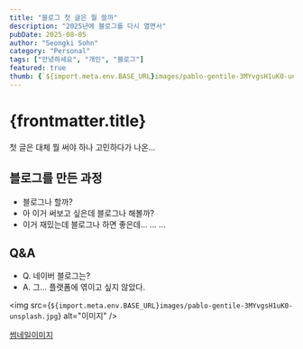 ```yaml
---
title: "블로그 첫 글은 뭘 쓸까"
description: "2025년에 블로그를 다시 열면서"
pubDate: 2025-08-05
author: "Seongki Sohn"
category: "Personal"
tags: ["안녕하세요", "개인", "블로그"]
featured: true
thumb: {`${import.meta.env.BASE_URL}images/pablo-gentile-3MYvgsH1uK0-unsplash.jpg`}
---
```



# {frontmatter.title}


첫 글은 대체 뭘 써야 하나 고민하다가 나온...

## 블로그를 만든 과정

- 블로그나 할까?
- 아 이거 써보고 싶은데 블로그나 해볼까?
- 이거 재밌는데 블로그나 하면 좋은데...
...
...

## Q&A
- Q. 네이버 블로그는?
- A. 그... 플랫폼에 엮이고 싶지 않았다.

<img src={`${import.meta.env.BASE_URL}images/pablo-gentile-3MYvgsH1uK0-unsplash.jpg`} alt="이미지" />

[썸네일이미지](https://unsplash.com/ko/%EC%82%AC%EC%A7%84/%EC%95%88%EB%85%95%ED%95%98%EC%84%B8%EC%9A%94-%EB%84%A4%EC%98%A8-%EB%B6%88%EB%B9%9B-%EA%B0%84%ED%8C%90-3MYvgsH1uK0)

<YouTube id="https://youtu.be/EAGtpwk89ME?si=D2G8PKqpAeBagPhc" />